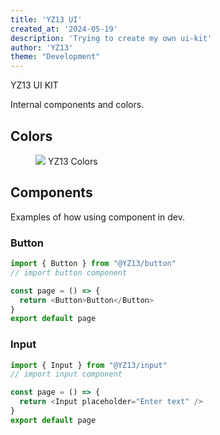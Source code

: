 ```yaml
---
title: 'YZ13 UI'
created_at: '2024-05-19'
description: 'Trying to create my own ui-kit'
author: 'YZ13'
theme: "Development"
---
```


YZ13 UI KIT

Internal components and colors.

## Colors

<figure>
  <img className="rounded-xl" src="/event/ui/colors.png" />
  <figurecation className="w-full py-3 flex items-center justify-center">
    <span className="text-center text-sm text-secondary">
      YZ13 Colors
    </span>
  </figurecation>
</figure>

## Components

Examples of how using component in dev.

### Button

```js displayName="import button"
import { Button } from "@YZ13/button"
// import button component

const page = () => {
  return <Button>Button</Button>
}
export default page
```

### Input

```js displayName="import input"
import { Input } from "@YZ13/input"
// import input component

const page = () => {
  return <Input placeholder="Enter text" />
}
export default page
```